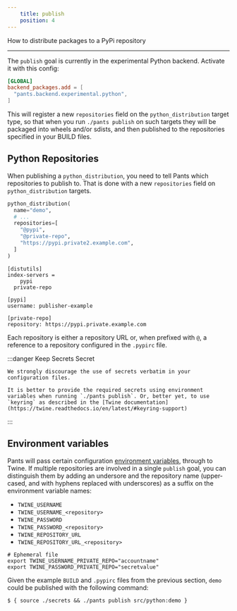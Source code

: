 ```yaml
---
    title: publish
    position: 4
---
```


How to distribute packages to a PyPi repository

---

The `publish` goal is currently in the experimental Python backend. Activate it with this config:

```toml title="pants.toml"
[GLOBAL]
backend_packages.add = [
  "pants.backend.experimental.python",
]
```

This will register a new `repositories` field on the `python_distribution` target type, so that when you run `./pants publish` on such targets they will be packaged into wheels and/or sdists, and then published to the repositories specified in your BUILD files.

## Python Repositories

When publishing a `python_distribution`, you need to tell Pants which repositories to publish to. That is done with a new `repositories` field on `python_distribution` targets.

```python title="src/python/BUILD"
python_distribution(
  name="demo",
  # ...
  repositories=[
    "@pypi",
    "@private-repo",
    "https://pypi.private2.example.com",
  ]
)
```

```text title=".pypirc"
[distutils]
index-servers =
	pypi
  private-repo

[pypi]
username: publisher-example

[private-repo]
repository: https://pypi.private.example.com
```

Each repository is either a repository URL or, when prefixed with `@`, a reference to a repository configured in the `.pypirc` file.

:::danger Keep Secrets Secret

    We strongly discourage the use of secrets verbatim in your configuration files.

    It is better to provide the required secrets using environment variables when running `./pants publish`. Or, better yet, to use `keyring` as described in the [Twine documentation](https://twine.readthedocs.io/en/latest/#keyring-support)

:::

## Environment variables

Pants will pass certain configuration [environment variables](https://twine.readthedocs.io/en/latest/#environment-variables), through to Twine. If multiple repositories are involved in a single `publish` goal, you can distinguish them by adding an undersore and the repository name (upper-cased, and with hyphens replaced with underscores) as a suffix on the environment variable names:

- `TWINE_USERNAME`
- `TWINE_USERNAME_<repository>`
- `TWINE_PASSWORD`
- `TWINE_PASSWORD_<repository>`
- `TWINE_REPOSITORY_URL`
- `TWINE_REPOSITORY_URL_<repository>`

```shell title="secrets"
# Ephemeral file
export TWINE_USERNAME_PRIVATE_REPO="accountname"
export TWINE_PASSWORD_PRIVATE_REPO="secretvalue"
```

Given the example `BUILD` and `.pypirc` files from the previous section, `demo` could be published with the following command:

```shell
$ { source ./secrets && ./pants publish src/python:demo }
```
